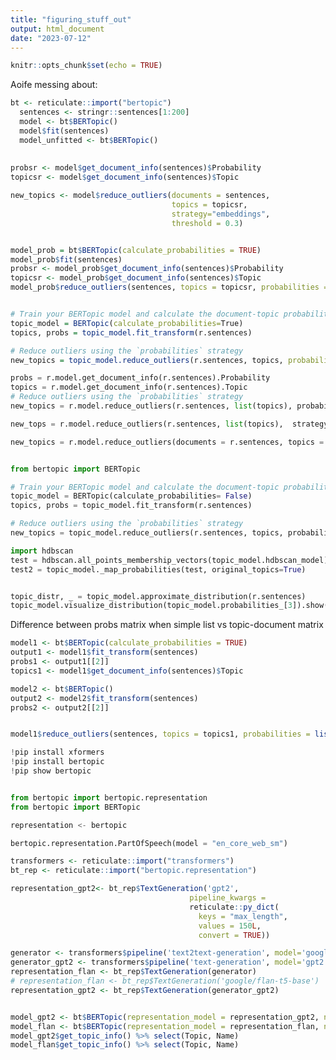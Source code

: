 ```yaml
---
title: "figuring_stuff_out"
output: html_document
date: "2023-07-12"
---
```


```r
knitr::opts_chunk$set(echo = TRUE)
```
Aoife messing about:

```r
bt <- reticulate::import("bertopic") 
  sentences <- stringr::sentences[1:200]
  model <- bt$BERTopic()
  model$fit(sentences)
  model_unfitted <- bt$BERTopic()
  
  
probsr <- model$get_document_info(sentences)$Probability
topicsr <- model$get_document_info(sentences)$Topic

new_topics <- model$reduce_outliers(documents = sentences, 
                                    topics = topicsr,
                                    strategy="embeddings",
                                    threshold = 0.3)


model_prob = bt$BERTopic(calculate_probabilities = TRUE)
model_prob$fit(sentences)
probsr <- model_prob$get_document_info(sentences)$Probability
topicsr <- model_prob$get_document_info(sentences)$Topic
model_prob$reduce_outliers(sentences, topics = topicsr, probabilities = probsr, strategy = "probabilities")


# Train your BERTopic model and calculate the document-topic probabilities
topic_model = BERTopic(calculate_probabilities=True)
topics, probs = topic_model.fit_transform(r.sentences)

# Reduce outliers using the `probabilities` strategy
new_topics = topic_model.reduce_outliers(r.sentences, topics, probabilities=probs, strategy="probabilities")


```

```python

probs = r.model.get_document_info(r.sentences).Probability
topics = r.model.get_document_info(r.sentences).Topic
# Reduce outliers using the `probabilities` strategy
new_topics = r.model.reduce_outliers(r.sentences, list(topics), probabilities=list(probs), strategy="probabilities")

new_tops = r.model.reduce_outliers(r.sentences, list(topics),  strategy="distribution")

new_topics = r.model.reduce_outliers(documents = r.sentences, topics = topics, probabilities = list(probs), strategy="probabilities", threshold = 0.3)


from bertopic import BERTopic

# Train your BERTopic model and calculate the document-topic probabilities
topic_model = BERTopic(calculate_probabilities= False)
topics, probs = topic_model.fit_transform(r.sentences)

# Reduce outliers using the `probabilities` strategy
new_topics = topic_model.reduce_outliers(r.sentences, topics, probabilities=probs, strategy="probabilities")

import hdbscan
test = hdbscan.all_points_membership_vectors(topic_model.hdbscan_model)
test2 = topic_model._map_probabilities(test, original_topics=True)


topic_distr, _ = topic_model.approximate_distribution(r.sentences)
topic_model.visualize_distribution(topic_model.probabilities_[3]).show()

```

Difference between probs matrix when simple list vs topic-document matrix

```r
model1 <- bt$BERTopic(calculate_probabilities = TRUE)
output1 <- model1$fit_transform(sentences)
probs1 <- output1[[2]]
topics1 <- model1$get_document_info(sentences)$Topic

model2 <- bt$BERTopic()
output2 <- model2$fit_transform(sentences)
probs2 <- output2[[2]]


model1$reduce_outliers(sentences, topics = topics1, probabilities = list(probs1), strategy = "probabilities")

```


```python
!pip install xformers
!pip install bertopic
!pip show bertopic 


from bertopic import bertopic.representation
from bertopic import BERTopic

representation <- bertopic

bertopic.representation.PartOfSpeech(model = "en_core_web_sm")
```

```r
transformers <- reticulate::import("transformers")
bt_rep <- reticulate::import("bertopic.representation")

representation_gpt2<- bt_rep$TextGeneration('gpt2',
                                        pipeline_kwargs = 
                                        reticulate::py_dict(
                                          keys = "max_length",
                                          values = 150L, 
                                          convert = TRUE))

generator <- transformers$pipeline('text2text-generation', model='google/flan-t5-base')
generator_gpt2 <- transformers$pipeline('text-generation', model='gpt2')
representation_flan <- bt_rep$TextGeneration(generator)
# representation_flan <- bt_rep$TextGeneration('google/flan-t5-base')
representation_gpt2 <- bt_rep$TextGeneration(generator_gpt2)


model_gpt2 <- bt$BERTopic(representation_model = representation_gpt2, nr_topics = 4L)$fit(sentences)
model_flan <- bt$BERTopic(representation_model = representation_flan, nr_topics = 4L)$fit(sentences)
model_gpt2$get_topic_info() %>% select(Topic, Name)
model_flan$get_topic_info() %>% select(Topic, Name)
```




